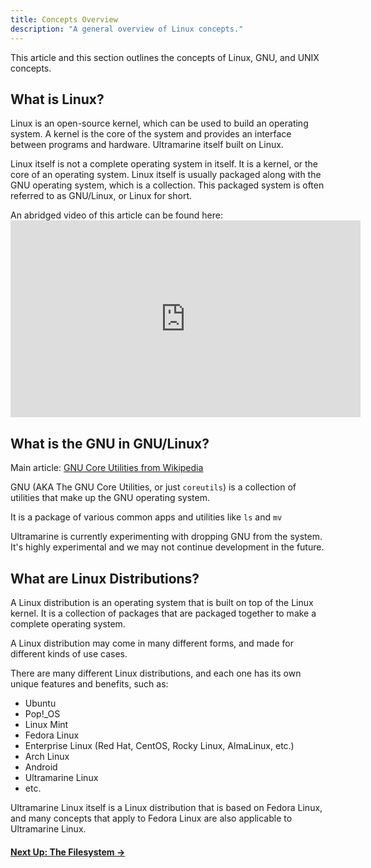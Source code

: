 ```yaml
---
title: Concepts Overview
description: "A general overview of Linux concepts."
---
```



This article and this section outlines the concepts of Linux, GNU, and UNIX concepts.

## What is Linux?

Linux is an open-source kernel, which can be used to build an operating system. A kernel is the core of the system and provides an interface between programs and hardware. Ultramarine itself built on Linux.

Linux itself is not a complete operating system in itself. It is a kernel, or the core of an operating system. Linux itself is usually packaged along with the GNU operating system, which is a collection. This packaged system is often referred to as GNU/Linux, or Linux for short.

<Alert type="info">
  <div class="full-width">
    An abridged video of this article can be found here:
    <iframe
      width="560"
      height="315"
      src="https://www.youtube-nocookie.com/embed/rrB13utjYV4"
      title="YouTube video player"
      frameborder="0"
      allow="accelerometer; autoplay; clipboard-write; encrypted-media; gyroscope; picture-in-picture"
      allowfullscreen
    ></iframe>
  </div>
</Alert>

## What is the GNU in GNU/Linux?

Main article: [GNU Core Utilities from Wikipedia](https://en.wikipedia.org/wiki/GNU_Core_Utilities)

GNU (AKA The GNU Core Utilities, or just `coreutils`) is a collection of utilities that make up the GNU operating system.

It is a package of various common apps and utilities like `ls` and `mv`

Ultramarine is currently experimenting with dropping GNU from the system. It's highly experimental and we may not continue development in the future.

## What are Linux Distributions?

A Linux distribution is an operating system that is built on top of the Linux kernel. It is a collection of packages that are packaged together to make a complete operating system.

A Linux distribution may come in many different forms, and made for different kinds of use cases.

There are many different Linux distributions, and each one has its own unique features and benefits, such as:

- Ubuntu
- Pop!\_OS
- Linux Mint
- Fedora Linux
- Enterprise Linux (Red Hat, CentOS, Rocky Linux, AlmaLinux, etc.)
- Arch Linux
- Android
- Ultramarine Linux
- etc.

Ultramarine Linux itself is a Linux distribution that is based on Fedora Linux, and many concepts that apply to Fedora Linux are also applicable to Ultramarine Linux.

#### [Next Up: The Filesystem →](filesystem)
